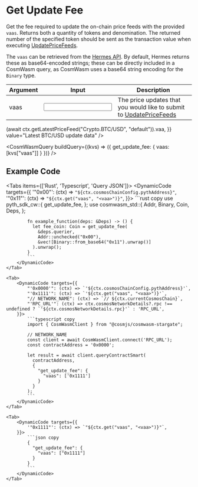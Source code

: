 
# Get Update Fee

Get the fee required to update the on-chain price feeds with the provided `vaas`.
Returns both a quantity of tokens and denomination.
The returned number of the specified token should be sent as the transaction value when executing [UpdatePriceFeeds](execute-update-price-feeds).

The `vaas` can be retrieved from the [Hermes API](https://hermes.pyth.network/docs).
By default, Hermes returns these as base64-encoded strings; these can be directly included in a CosmWasm query, as CosmWasm uses a base64 string encoding for the `Binary` type.

<div className="mt-6 overflow-x-auto">

| Argument                                           | Input                                           | Description                                                                                       |
| -------------------------------------------------- | ----------------------------------------------- | ------------------------------------------------------------------------------------------------- |
| <Arg required={true} type="vec<Binary>">vaas</Arg> | <Input id="vaas" format={InputFormats.Base64}/> | The price updates that you would like to submit to [UpdatePriceFeeds](execute-update-price-feeds) |

</div>

<Examples>
  <Example
    keyValues={{
      vaas: async (ctx) =>
        (await ctx.getLatestPriceFeed("Crypto.BTC/USD", "default")).vaa,
    }}
    value="Latest BTC/USD update data"
  />
</Examples>

<CosmWasmQuery
  buildQuery={(kvs) => ({ get_update_fee: { vaas: [kvs["vaas"]] } })}
/>

## Example Code

<Tabs items={['Rust', 'Typescript', 'Query JSON']}>
    <Tab>
        <DynamicCode targets={{
            '"0x00"': (ctx) => `"${ctx.cosmosChainConfig.pythAddress}"`,
            '"0x11"': (ctx) => `"${ctx.get("vaas", "<vaa>")}"`,
        }}>
            ```rust copy
            use pyth_sdk_cw::{
              get_update_fee,
            };
            use cosmwasm_std::{
              Addr,
              Binary,
              Coin,
              Deps,
            };

            fn example_function(deps: &Deps) -> () {
              let fee_coin: Coin = get_update_fee(
                &deps.querier,
                Addr::unchecked("0x00"),
                &vec![Binary::from_base64("0x11").unwrap()]
              ).unwrap();
            }
            ```
        </DynamicCode>
    </Tab>

    <Tab>
        <DynamicCode targets={{
            "'0x0000'": (ctx) => `'${ctx.cosmosChainConfig.pythAddress}'`,
            "'0x1111'": (ctx) => `'${ctx.get("vaas", "<vaa>")}'`,
            "// NETWORK_NAME": (ctx) => `// ${ctx.currentCosmosChain}`,
            "'RPC_URL'": (ctx) => ctx.cosmosNetworkDetails?.rpc !== undefined ? `'${ctx.cosmosNetworkDetails.rpc}'` : 'RPC_URL',
        }}>
            ```typescript copy
            import { CosmWasmClient } from "@cosmjs/cosmwasm-stargate";

            // NETWORK_NAME
            const client = await CosmWasmClient.connect('RPC_URL');
            const contractAddress = '0x0000';

            let result = await client.queryContractSmart(
              contractAddress,
              {
                "get_update_fee": {
                  "vaas": ['0x1111']
                }
              }
            );
            ```
        </DynamicCode>
    </Tab>

    <Tab>
        <DynamicCode targets={{
            '"0x1111"': (ctx) => `"${ctx.get("vaas", "<vaa>")}"`,
        }}>
            ```json copy
            {
              "get_update_fee": {
                "vaas": ["0x1111"]
              }
            }
            ```
        </DynamicCode>
    </Tab>

</Tabs>
